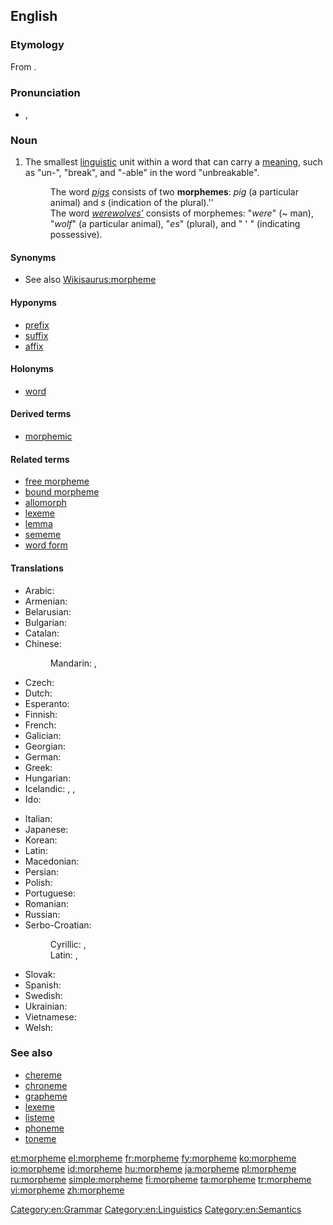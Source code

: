 ==English==
{{was wotd|2012|May|17}}
{{wikipedia}}

===Etymology===
From {{etyl|fr}} {{term|morphème|lang=fr}}.

===Pronunciation===
* {{IPA|/ˈmɔː(ɹ)fiːm/}}, {{X-SAMPA|/'mO:(r)fi:m/}}

===Noun===
{{en-noun}}

# {{linguistic morphology}} The smallest [[linguistic]] unit within a word that can carry a [[meaning]], such as "un-", "break", and "-able" in the word "unbreakable".
#: The word ''[[pigs]]'' consists of two '''morphemes''': ''pig'' (a particular animal) and ''s'' (indication of the plural).''
#: The word ''[[werewolves|werewolves']]'' consists of morphemes: "''were''" (~ man), "''wolf''" (a particular animal), "''es''" (plural), and " ' " (indicating possessive).

====Synonyms====
* See also [[Wikisaurus:morpheme]]

====Hyponyms====
* [[prefix]]
* [[suffix]]
* [[affix]]

====Holonyms====
* [[word]]

====Derived terms====
* [[morphemic]]

====Related terms====
* [[free morpheme]]
* [[bound morpheme]]
* [[allomorph]]
* [[lexeme]]
* [[lemma]]
* [[sememe]]
* [[word form]]

====Translations====
{{trans-top|smallest linguistic unit}}
* Arabic: {{t|ar|مرفيم|m|tr=murfīm, morfem|sc=Arab}}
* Armenian: {{t-|hy|ձեւույթ|tr=jewuytʿ|sc=Armn}}
* Belarusian: {{t|be|марфема|f|tr=marféma|sc=Cyrl}}
* Bulgarian: {{t+|bg|морфема|f|tr=morféma}}
* Catalan: {{t+|ca|morfema|m}}
* Chinese:
*: Mandarin: {{t-|cmn|詞素|sc=Hani}}, {{t-|cmn|词素|tr=císù|sc=Hani}}
* Czech: {{t-|cs|morfém|m}}
* Dutch: {{t+|nl|morfeem|n}}
* Esperanto: {{t-|eo|morfemo|xs=Esperanto}}
* Finnish: {{t+|fi|morfeemi}}
* French: {{t+|fr|morphème|m}}
* Galician: {{t-|gl|morfema|m}}
* Georgian: {{t|ka|მორფემი|tr=morp'emi|sc=Geor}}
* German: {{t+|de|Morphem|n}}
* Greek: {{t+|el|μόρφημα|tr=mórfima}}
* Hungarian: {{t+|hu|morféma}}
* Icelandic: {{t-|is|myndan|f}}, {{t-|is|morfem|f}}, {{t-|is|minnsta}} {{t-|is|merkingarbær}} {{t-|is|eining}} {{t+|is|mál|f}}
* Ido: {{t+|io|morfemo|xs=Ido}}
{{trans-mid}}
* Italian: {{t+|it|morfema|m}}
* Japanese: {{t-|ja|形態素|tr={{Jpan|[[けいたいそ]]}}, keitaiso}}
* Korean: {{t-|ko|형태소|tr=hyeong-taeso}}
* Latin: {{t-|la|morphema}}
* Macedonian: {{t-|mk|морфема|f|tr=morféma}}
* Persian: {{t-|fa|تكواژ|tr=takvâž}}
* Polish: {{t+|pl|morfem|m}}
* Portuguese: {{t+|pt|morfema|m}}
* Romanian: {{t+|ro|morfem|n}}
* Russian: {{t+|ru|морфема|f|tr=morféma}}
* Serbo-Croatian:
*: Cyrillic: {{t-|sh|морфема|f|sc=Cyrl|alt=морфе́ма}}, {{t-|sh|морфем|f|sc=Cyrl|alt=мо̀рфе̄м}}
*: Latin: {{t-|sh|morfema|f|alt=morféma}}, {{t-|sh|morfem|f|alt=mòrfēm}}
* Slovak: {{t|sk|morféma|f}}
* Spanish: {{t+|es|morfema|m}}
* Swedish: {{t+|sv|morfem}}
* Ukrainian: {{t-|uk|морфема|f|tr=morféma}}
* Vietnamese: {{t|vi|hình vị}}
* Welsh: {{t-|cy|morffem}}
{{trans-bottom}}

===See also===
* [[chereme]]
* [[chroneme]]
* [[grapheme]]
* [[lexeme]]
* [[listeme]]
* [[phoneme]]
* [[toneme]]

[[Category:en:Grammar]]
[[Category:en:Linguistics]]
[[Category:en:Semantics]]

[[et:morpheme]]
[[el:morpheme]]
[[fr:morpheme]]
[[fy:morpheme]]
[[ko:morpheme]]
[[io:morpheme]]
[[id:morpheme]]
[[hu:morpheme]]
[[ja:morpheme]]
[[pl:morpheme]]
[[ru:morpheme]]
[[simple:morpheme]]
[[fi:morpheme]]
[[ta:morpheme]]
[[tr:morpheme]]
[[vi:morpheme]]
[[zh:morpheme]]